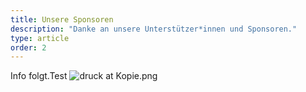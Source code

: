 ```yaml
---
title: Unsere Sponsoren
description: "Danke an unsere Unterstützer*innen und Sponsoren."
type: article
order: 2
---
```


Info folgt.Test
![druck at Kopie.png](https://github.com/zeitvertrieb/akg/blob/main/content/articles/sponsors/EV%20akg2%20Kopie.png)
